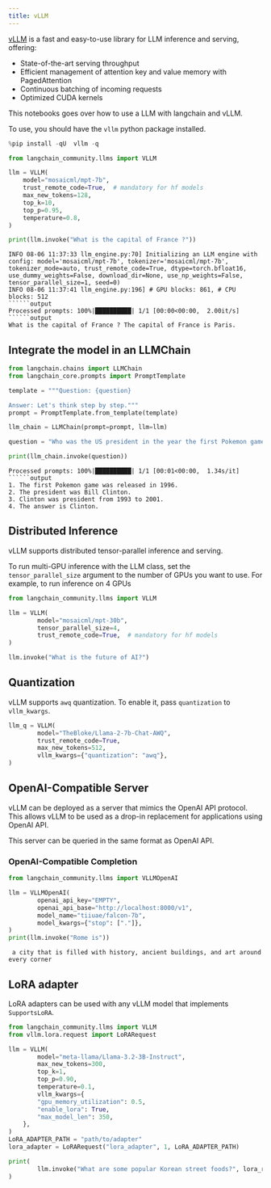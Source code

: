 ```yaml
---
title: vLLM
---
```


[vLLM](https://vllm.readthedocs.io/en/latest/index.html) is a fast and easy-to-use library for LLM inference and serving, offering:

* State-of-the-art serving throughput
* Efficient management of attention key and value memory with PagedAttention
* Continuous batching of incoming requests
* Optimized CUDA kernels

This notebooks goes over how to use a LLM with langchain and vLLM.

To use, you should have the `vllm` python package installed.

```python
%pip install -qU  vllm -q
```

```python
from langchain_community.llms import VLLM

llm = VLLM(
    model="mosaicml/mpt-7b",
    trust_remote_code=True,  # mandatory for hf models
    max_new_tokens=128,
    top_k=10,
    top_p=0.95,
    temperature=0.8,
)

print(llm.invoke("What is the capital of France ?"))
```

```output
INFO 08-06 11:37:33 llm_engine.py:70] Initializing an LLM engine with config: model='mosaicml/mpt-7b', tokenizer='mosaicml/mpt-7b', tokenizer_mode=auto, trust_remote_code=True, dtype=torch.bfloat16, use_dummy_weights=False, download_dir=None, use_np_weights=False, tensor_parallel_size=1, seed=0)
INFO 08-06 11:37:41 llm_engine.py:196] # GPU blocks: 861, # CPU blocks: 512
``````output
Processed prompts: 100%|██████████| 1/1 [00:00<00:00,  2.00it/s]
``````output
What is the capital of France ? The capital of France is Paris.
```

## Integrate the model in an LLMChain

```python
from langchain.chains import LLMChain
from langchain_core.prompts import PromptTemplate

template = """Question: {question}

Answer: Let's think step by step."""
prompt = PromptTemplate.from_template(template)

llm_chain = LLMChain(prompt=prompt, llm=llm)

question = "Who was the US president in the year the first Pokemon game was released?"

print(llm_chain.invoke(question))
```

```output
Processed prompts: 100%|██████████| 1/1 [00:01<00:00,  1.34s/it]
``````output
1. The first Pokemon game was released in 1996.
2. The president was Bill Clinton.
3. Clinton was president from 1993 to 2001.
4. The answer is Clinton.
```

## Distributed Inference

vLLM supports distributed tensor-parallel inference and serving.

To run multi-GPU inference with the LLM class, set the `tensor_parallel_size` argument to the number of GPUs you want to use. For example, to run inference on 4 GPUs

```python
from langchain_community.llms import VLLM

llm = VLLM(
        model="mosaicml/mpt-30b",
        tensor_parallel_size=4,
        trust_remote_code=True,  # mandatory for hf models
)

llm.invoke("What is the future of AI?")
```

## Quantization

vLLM supports `awq` quantization. To enable it, pass `quantization` to `vllm_kwargs`.

```python
llm_q = VLLM(
        model="TheBloke/Llama-2-7b-Chat-AWQ",
        trust_remote_code=True,
        max_new_tokens=512,
        vllm_kwargs={"quantization": "awq"},
)
```

## OpenAI-Compatible Server

vLLM can be deployed as a server that mimics the OpenAI API protocol. This allows vLLM to be used as a drop-in replacement for applications using OpenAI API.

This server can be queried in the same format as OpenAI API.

### OpenAI-Compatible Completion

```python
from langchain_community.llms import VLLMOpenAI

llm = VLLMOpenAI(
        openai_api_key="EMPTY",
        openai_api_base="http://localhost:8000/v1",
        model_name="tiiuae/falcon-7b",
        model_kwargs={"stop": ["."]},
)
print(llm.invoke("Rome is"))
```

```output
 a city that is filled with history, ancient buildings, and art around every corner
```

## LoRA adapter

LoRA adapters can be used with any vLLM model that implements `SupportsLoRA`.

```python
from langchain_community.llms import VLLM
from vllm.lora.request import LoRARequest

llm = VLLM(
        model="meta-llama/Llama-3.2-3B-Instruct",
        max_new_tokens=300,
        top_k=1,
        top_p=0.90,
        temperature=0.1,
        vllm_kwargs={
        "gpu_memory_utilization": 0.5,
        "enable_lora": True,
        "max_model_len": 350,
    },
)
LoRA_ADAPTER_PATH = "path/to/adapter"
lora_adapter = LoRARequest("lora_adapter", 1, LoRA_ADAPTER_PATH)

print(
        llm.invoke("What are some popular Korean street foods?", lora_request=lora_adapter)
)
```

